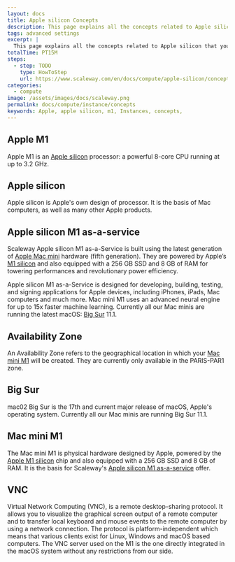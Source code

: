 ```yaml
---
layout: docs
title: Apple silicon Concepts
description: This page explains all the concepts related to Apple silicon
tags: advanced settings
excerpt: |
  This page explains all the concepts related to Apple silicon that you might encounter while using Scaleway products and resources.
totalTime: PT15M
steps:
  - step: TODO
    type: HowToStep
    url: https://www.scaleway.com/en/docs/compute/apple-silicon/concepts
categories:
  - compute
image: /assets/images/docs/scaleway.png
permalink: docs/compute/instance/concepts
keywords: Apple, apple silicon, m1, Instances, concepts,
---
```


<Concept opened>

## Apple M1

Apple M1 is an [Apple silicon](#apple-silicon) processor: a powerful 8-core CPU running at up to 3.2 GHz.

</Concept>


<Concept opened>

## Apple silicon 

Apple silicon is Apple's own design of processor. It is the basis of Mac computers, as well as many other Apple products. 

</Concept>


<Concept opened>

## Apple silicon M1 as-a-service

Scaleway Apple silicon M1 as-a-Service is built using the latest generation of [Apple Mac mini](#mac-mini-M1) hardware (fifth generation). They are powered by Apple’s [M1 silicon](#apple-m1) and also equipped with a 256 GB SSD and 8 GB of RAM for towering performances and revolutionary power efficiency.

Apple silicon M1 as-a-Service is designed for developing, building, testing, and signing applications for Apple devices, including iPhones, iPads, Mac computers and much more. Mac mini M1 uses an advanced neural engine for up to 15x faster machine learning. Currently all our Mac minis are running the latest macOS: [Big Sur](#big-sur) 11.1.

</Concept>


<Concept opened>

## Availability Zone 

An Availability Zone refers to the geographical location in which your [Mac mini M1](#mac-mini-m1) will be created. They are currently only available in the PARIS-PAR1 zone.

</Concept>


<Concept>

## Big Sur

mac02 Big Sur is the 17th and current major release of macOS, Apple's operating system. Currently all our Mac minis are running Big Sur 11.1.

</Concept>


<Concept>

## Mac mini M1

The Mac mini M1 is physical hardware designed by Apple, powered by the [Apple M1 silicon](#apple-m1) chip and also equipped with a 256 GB SSD and 8 GB of RAM. It is the basis for Scaleway's [Apple silicon M1 as-a-service](#apple-silicon-m1-as-a-service) offer.

</Concept>

<Concept>

## VNC

Virtual Network Computing (VNC), is a remote desktop-sharing protocol. It allows you to visualize the graphical screen output of a remote computer and to transfer local keyboard and mouse events to the remote computer by using a network connection. The protocol is platform-independent which means that various clients exist for Linux, Windows and macOS based computers. The VNC server used on the M1 is the one directly integrated in the macOS system without any restrictions from our side.

</Concept>

